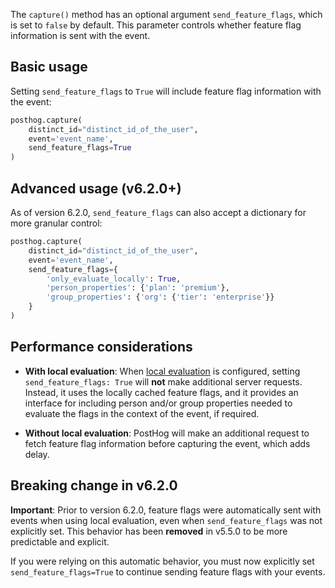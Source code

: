 The `capture()` method has an optional argument `send_feature_flags`, which is set to `false` by default. This parameter controls whether feature flag information is sent with the event.

## Basic usage

Setting `send_feature_flags` to `True` will include feature flag information with the event:

```python
posthog.capture(
    distinct_id="distinct_id_of_the_user",
    event='event_name',
    send_feature_flags=True
)
```

## Advanced usage (v6.2.0+)

As of version 6.2.0, `send_feature_flags` can also accept a dictionary for more granular control:

```python
posthog.capture(
    distinct_id="distinct_id_of_the_user",
    event='event_name',
    send_feature_flags={
        'only_evaluate_locally': True,
        'person_properties': {'plan': 'premium'},
        'group_properties': {'org': {'tier': 'enterprise'}}
    }
)
```

## Performance considerations

- **With local evaluation**: When [local evaluation](/docs/feature-flags/local-evaluation) is configured, setting `send_feature_flags: True` will **not** make additional server requests. Instead, it uses the locally cached feature flags, and it provides an interface for including person and/or group properties needed to evaluate the flags in the context of the event, if required.

- **Without local evaluation**: PostHog will make an additional request to fetch feature flag information before capturing the event, which adds delay.

## Breaking change in v6.2.0

**Important**: Prior to version 6.2.0, feature flags were automatically sent with events when using local evaluation, even when `send_feature_flags` was not explicitly set. This behavior has been **removed** in v5.5.0 to be more predictable and explicit.

If you were relying on this automatic behavior, you must now explicitly set `send_feature_flags=True` to continue sending feature flags with your events.
